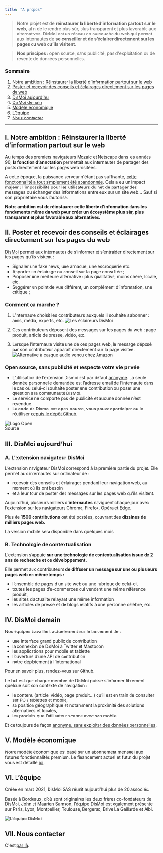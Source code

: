 ```yaml
---
title: "A propos"
---
```


> Notre projet est de **réinstaurer la liberté d’information partout sur le web**, afin de le rendre plus sûr, plus transparent et plus favorable aux alternatives. DisMoi est un réseau en surcouche du web qui permet aux internautes de **se conseiller et de s'éclairer directement sur les pages du web qu’ils visitent**.

> **Nos principes :** open source, sans publicité, pas d'exploitation ou de revente de données personnelles.


### Sommaire

1.  [Notre ambition : Réinstaurer la liberté d’information partout sur le web](#i--notre-ambition--réinstaurer-la-liberté-d’information-partout-sur-le-web)
1.  [Poster et recevoir des conseils et éclairages directement sur les pages du web](#ii-poster-et-recevoir-des-conseils-et-éclairages-directement-sur-les-pages-du-web)
1.  [DisMoi aujourd’hui](#iii-dismoi-aujourd’hui)
1.  [DisMoi demain](#iv-dismoi-demain)
1.  [Modèle économique](#v-modèle-économique)
1.  [L’équipe](#vi-l’équipe)
1.  [Nous contacter](#vii-nous-contacter)

* * *

## I.  Notre ambition : Réinstaurer la liberté d’information partout sur le web

Au temps des premiers navigateurs Mozaic et Netscape dans les années 90, **la fonction d’annotation** permettait aux internautes de partager des posts directement sur les pages web visitées.

A cette époque, la puissance serveur n'étant pas suffisante, [cette fonctionnalité a tout simplement été abandonnée](https://www.businessinsider.com/theres-a-feature-that-was-supposed-be-in-web-browsers-from-the-very-beginning-but-it-was-dropped-at-the-last-minute-2012-10). Cela a eu un impact majeur : l'impossibilité pour les utilisateurs du net de partager des messages ou échanger des informations entre eux sur un site web… Sauf si son propriétaire vous l’autorise.

**Notre ambition est de réinstaurer cette liberté d’information dans les fondements même du web pour créer un écosystème plus sûr, plus transparent et plus favorable aux alternatives.**

## II. Poster et recevoir des conseils et éclairages directement sur les pages du web

[DisMoi](https://www.dismoi.io/) permet aux internautes de s’informer et s’entraider directement sur les pages qu’ils visitent :

*   Signaler une fake news, une arnaque, une escroquerie etc.
*   Apporter un éclairage ou conseil sur la page consultée ;
*   Proposer une meilleure alternative : plus qualitative, moins chère, locale, etc.
*   Suggérer un point de vue différent, un complément d’information, une critique ;

### Comment ça marche ?

1.  L’internaute choisit les contributeurs auxquels il souhaite s’abonner : amis, média, experts, etc.
    ![Les éclaireurs DisMoi](https://www.dismoi.io/wp-content/uploads/2021/03/dismoi-eclaireurs.jpg)

2.  Ces contributeurs déposent des messages sur les pages du web : page produit, article de presse, vidéo, etc.
3.  Lorsque l’internaute visite une de ces pages web, le message déposé par son contributeur apparaît directement sur la page visitée.
    ![Alternative à casque audio vendu chez Amazon](https://www.dismoi.io/wp-content/uploads/2021/03/AMAZON-ANTIDOTE-CASQUE-1.png)

### Open source, sans publicité et respecte votre vie privée

* L’utilisation de l’extension Dismoi est par défaut [anonyme](https://www.dismoi.io/vie-privee/). La seule donnée personnelle demandée est l’adresse email de l’internaute dans le cas où celui-ci souhaite poster une contribution ou poser une question à la communauté DisMoi.
* Le service ne comporte pas de publicité et aucune donnée n’est revendue.
* Le code de Dismoi est open-source, vous pouvez participer ou le réutiliser [depuis le dépôt Github](https://github.com/dis-moi/extension/).

<img src="https://www.dismoi.io/wp-content/uploads/2021/03/dismoi-open-source-initiative-1.jpg" alt="Logo Open Source" style="max-width:100px" />

## III. DisMoi aujourd’hui

### A. L'extension navigateur DisMoi

L’extension navigateur DisMoi correspond à la première partie du projet. Elle permet aux internautes sur ordinateur de :

*   recevoir des conseils et éclairages pendant leur navigation web, au moment où ils ont besoin
*   et à leur tour de poster des messages sur les pages web qu’ils visitent.

Aujourd’hui, plusieurs milliers d’**internautes** naviguent chaque jour avec l’extension sur les navigateurs Chrome, Firefox, Opéra et Edge.

Plus de **1500 contributions** ont été postées, couvrant des **dizaines de milliers pages web.**

La version mobile sera disponible dans quelques mois.

### B. Technologie de contextualisation

L’extension s’appuie **sur une technologie de contextualisation issue de 2 ans de recherche et de développement.**

Elle permet aux contributeurs **de diffuser un message sur une ou plusieurs pages web en même temps :**

*   l’ensemble de pages d’un site web ou une rubrique de celui-ci,
*   toutes les pages d’e-commerces qui vendent une même référence produit,
*   les sites d’actualité relayant une même information,
*   les articles de presse et de blogs relatifs à une personne célèbre, etc.

## IV. DisMoi demain

Nos équipes travaillent actuellement sur le lancement de :

*   une interface grand public de contribution
*   la connexion de DisMoi à Twitter et Mastodon
*   les applications pour mobile et tablette
*   l’ouverture d’une API de contribution
*   notre déploiement à l’international.

Pour en savoir plus, rendez-vous sur Github.

Le but est que chaque membre de DisMoi puisse s’informer librement quelque soit son contexte de navigation :

*   le contenu (article, vidéo, page produit…) qu’il est en train de consulter sur PC / tablettes et mobile,
*   sa position géographique et notamment la proximité des solutions alternatives et locales,
*   les produits que l’utilisateur scanne avec son mobile.

Et ce toujours de façon [anonyme, sans exploiter des données personnelles](https://www.dismoi.io/vie-privee/).

## V. Modèle économique

Notre modèle économique est basé sur un abonnement mensuel aux futures fonctionnalités premium. Le financement actuel et futur du projet vous est détaillé [ici](https://www.dismoi.io/financement/).

## VI. L’équipe

Créée en mars 2021, DisMoi SAS réunit aujourd’hui plus de 20 associés.

Basée à Bordeaux, d’où sont originaires les deux frères co-fondateurs de DisMoi, [John](https://www.linkedin.com/in/john-samson-89975/ "John Samson sur LinkedIn") et [Maarten](https://www.linkedin.com/in/maartensamson "Maarten Samson sur LinkedIn") Samson, l’équipe DisMoi est également présente sur Paris, Lyon, Montpellier, Toulouse, Bergerac, Brive La Gaillarde et Albi.

![L’équipe DisMoi](https://www.dismoi.io/wp-content/uploads/2021/03/dismoi-team-2.png)

## VII. Nous contacter

C'est [par là](https://www.dismoi.op/contact).
